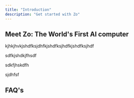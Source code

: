 ```yaml
---
title: "Introduction"
description: "Get started with Zo"
---
```


## Meet Zo: The World's First AI computer

kjhkjhvkjshdfksjdhfkjshdfksjhdfkjshdfksjhdf

sdfkjshdkjfhsdf

sdkfjhskdfh

sjdhfsf

## FAQ's 